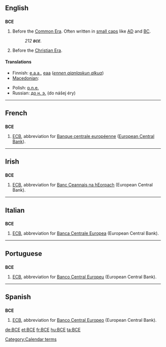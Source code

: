 {{also|все|всё}}
==English==

==={{initialism}}===
'''BCE'''

# Before the [[Common Era]]. Often written in [[small caps]] like [[AD]] and [[BC]].
#: ''212 '''<small>BCE</small>'''.''
# Before the [[Christian Era]].

====Translations====
{{trans-top|before the common era}}
* Finnish: [[e.a.a.]], [[eaa]] (''[[ennen ajanlaskun alkua]]'')
* [[Macedonian]]: {{t|mk|п.н.е.|tr=pred nášata éra|sc=Cyrl|xs=Macedonian}}
{{trans-mid}}
* Polish: [[p.n.e.]] {{italbrac|przed naszą erą}}
* Russian: [[до н. э.]] (do nášej éry)
{{trans-bottom}}

[[Category:Calendar terms]]

----

==French==

==={{initialism|fr}}===
'''BCE'''

# [[ECB]], abbreviation for [[Banque centrale européenne]] ([[European Central Bank]]).

----

==Irish==

==={{initialism|ga}}===
'''BCE'''

# [[ECB]], abbreviation for [[Banc Ceannais na hEorpach]] (European Central Bank).

----

==Italian==

==={{initialism|it}}===
'''BCE'''

# [[ECB]], abbreviation for [[Banca Centrale Europea]] (European Central Bank).

----

==Portuguese==

==={{initialism|pt}}===
'''BCE'''

# [[ECB]], abbreviation for [[Banco Central Europeu]] (European Central Bank).

----

==Spanish==

==={{initialism|es}}===
'''BCE'''

# [[ECB]], abbreviation for [[Banco Central Europeo]] (European Central Bank).

[[de:BCE]]
[[et:BCE]]
[[fr:BCE]]
[[hu:BCE]]
[[ta:BCE]]